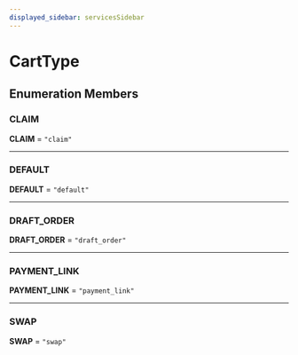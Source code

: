 ```yaml
---
displayed_sidebar: servicesSidebar
---
```



# CartType

## Enumeration Members

### CLAIM

 **CLAIM** = `"claim"`

___

### DEFAULT

 **DEFAULT** = `"default"`

___

### DRAFT\_ORDER

 **DRAFT\_ORDER** = `"draft_order"`

___

### PAYMENT\_LINK

 **PAYMENT\_LINK** = `"payment_link"`

___

### SWAP

 **SWAP** = `"swap"`
